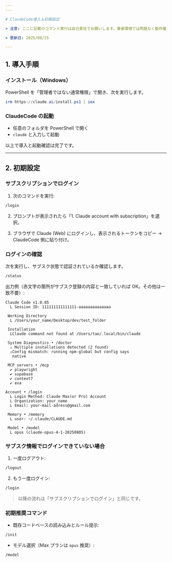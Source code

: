 ```yaml
---
---

# ClaudeCode導入＆初期設定

> 注意: ここに記載のコマンド実行は自己責任でお願いします。筆者環境では問題なく動作確認済みです。

> 更新日: 2025/08/25

---
```


## 1. 導入手順

### インストール（Windows）

PowerShell を「管理者ではない通常権限」で開き、次を実行します。

```powershell
irm https://claude.ai/install.ps1 | iex
```

### ClaudeCode の起動

- 任意のフォルダを PowerShell で開く
- `claude` と入力して起動

以上で導入と起動確認は完了です。

---

## 2. 初期設定

### サブスクリプションでログイン

1) 次のコマンドを実行:

```bash
/login
```

2) プロンプトが表示されたら「1. Claude account with subscription」を選択。

3) ブラウザで Claude (Web) にログインし、表示されるトークンをコピー → ClaudeCode 側に貼り付け。

### ログインの確認

次を実行し、サブスク状態で認証されているか確認します。

```bash
/status
```

出力例（赤文字の箇所がサブスク登録の内容と一致していれば OK。その他は一致不要）:

```
Claude Code v1.0.85
  L Session ID: 111111111111111-aaaaaaaaaaaaaa

 Working Directory 
  L /Users/your_name/Desktop/dev/test_folder

 Installation 
  LClaude command not found at /Users/tao/.local/bin/claude

 System Diagnostics • /doctor
  ⚠ Multiple installations detected (2 found)
  ⚠Config mismatch: running npm-global but config says
   native

 MCP servers • /mcp
  ✔ playwright
  ✔ supabase
  ✔ context7
  ✔ exa

Account • /login
  L Login Method: Claude Max(or Pro) Account
  L Organization: your_name
  L Email: your-mail-adress@gmail.com

 Memory • /memory
  L user: ~/.claude/CLAUDE.md

 Model • /model
  L opus (claude-opus-4-1-20250805)
```

### サブスク情報でログインできていない場合

1) 一度ログアウト:

```bash
/logout
```

2) もう一度ログイン:

```bash
/login
```

> 以降の流れは「サブスクリプションでログイン」と同じです。

### 初期推奨コマンド

- 既存コードベースの読み込みとルール提示:

```bash
/init
```

- モデル選択（Max プランは `opus` 推奨）:

```bash
/model
```
